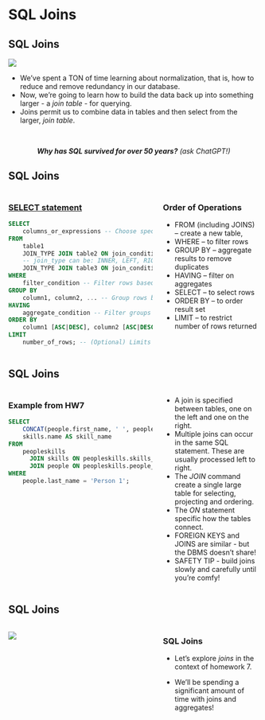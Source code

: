 

# SQL Joins

## SQL Joins

![](./assets/joins-figures.png)

* We've spent a TON of time learning about normalization, that is, how to reduce and remove redundancy in our database.
* Now, we're going to learn how to build the data back up into something larger - a *join table* - for querying.
* Joins permit us to combine data in tables and then select from the larger, *join table*.

<p>&nbsp;</p>
<center> ***Why has SQL survived for over 50 years?***  *(ask ChatGPT!)*</center>

## SQL Joins
:::: {.columns}
::: {.column width=60%}
### [SELECT statement](https://dev.mysql.com/doc/refman/8.4/en/select.html){target="_blank"}

```sql
SELECT 
    columns_or_expressions -- Choose specific columns or expressions to return
FROM 
    table1
    JOIN_TYPE JOIN table2 ON join_condition
    -- join_type can be: INNER, LEFT, RIGHT, or FULL JOIN with join condition
    JOIN_TYPE JOIN table3 ON join_condition -- Additional joins as needed
WHERE 
    filter_condition -- Filter rows based on a condition
GROUP BY 
    column1, column2, ... -- Group rows based on one or more columns
HAVING 
    aggregate_condition -- Filter groups using aggregate functions (like COUNT, SUM, etc.)
ORDER BY 
    column1 [ASC|DESC], column2 [ASC|DESC], ... -- Sort the final result set
LIMIT 
    number_of_rows; -- (Optional) Limits the number of rows returned
```

:::
::: {.column width=40%}
### Order of Operations

* FROM (including JOINS) -- create a new table,
* WHERE -- to filter rows
* GROUP BY -- aggregate results to remove duplicates
* HAVING -- filter on aggregates
* SELECT -- to select rows
* ORDER BY -- to order result set
* LIMIT -- to restrict number of rows returned
:::
::::



## SQL Joins
:::: {.columns}
::: {.column width=60%}

### Example from HW7

```sql
SELECT 
    CONCAT(people.first_name, ' ', people.last_name) AS "Employee name",
    skills.name AS skill_name
FROM 
    peopleskills 
      JOIN skills ON peopleskills.skills_id = skills.id
      JOIN people ON peopleskills.people_id = people.id
WHERE 
    people.last_name = 'Person 1';
```

:::
::: {.column width=40%}
* A join is specified between tables, one on the left and one on the right.
* Multiple joins can occur in the same SQL statement.  These are usually processed left to right.
* The *JOIN* command create a single large table for selecting, projecting and ordering.
* The *ON* statement specific how the tables connect.
* FOREIGN KEYS and JOINS are similar - but the DBMS doesn't share!
* SAFETY TIP - build joins slowly and carefully until you're comfy!
:::
::::


## SQL Joins

:::: {.columns}
::: {.column width=60%}
[![](./assets/homework7.png)](https://virginiacommonwealth.instructure.com/courses/105097/assignments/966535){target="_blank"}
:::
::: {.column width=40%}
### SQL Joins

* Let's explore *joins* in
the context of homework 7.

* We'll be spending a significant amount of time
with joins and aggregates!

:::
::::

